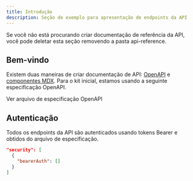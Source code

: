 ```yaml
---
title: Introdução
description: Seção de exemplo para apresentação de endpoints da API
---
```


<Note>
  Se você não está procurando criar documentação de referência da API, você pode deletar
  esta seção removendo a pasta api-reference.
</Note>

## Bem-vindo

Existem duas maneiras de criar documentação de API: [OpenAPI](https://mintlify.com/docs/api-playground/openapi/setup) e [componentes MDX](https://mintlify.com/docs/api-playground/mdx/configuration). Para o kit inicial, estamos usando a seguinte especificação OpenAPI.

<Card title="Plant Store Endpoints" icon="leaf" href="https://github.com/mintlify/starter/blob/main/api-reference/openapi.json">
  Ver arquivo de especificação OpenAPI
</Card>

## Autenticação

Todos os endpoints da API são autenticados usando tokens Bearer e obtidos do arquivo de especificação.

```json
"security": [
  {
    "bearerAuth": []
  }
]
```
